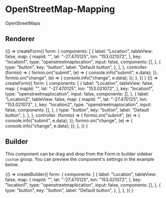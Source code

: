 
<Meta title="Components/Custom/OpenStreetMapLocation" />

# OpenStreetMap-Mapping

OpenStreetMaps

## Renderer

<Canvas>
  <Story name="Renderer">
    {() =>
      createForm({
        form: {
          components: [
            {
              label: "Location",
              tableView: false,
              map: {
                mapId: "",
                lat: "-27.470125",
                lon: "153.021072",
              },
              key: "location1",
              type: "openstreetmaplocation",
              input: false,
              components: [],
            },
            {
              type: "button",
              key: "button",
              label: "Default button",
            },
          ],
        },
        controller: (formio) => {
          formio.on("submit", (e) => {
            console.info("submit", e.data);
          });
          formio.on("change", (e) => {
            console.info("change", e.data);
          });
        },
      })
    }
  </Story>
  <Story name="Renderer 2">
    {() =>
      createForm({
        form: {
          components: [
            {
              label: "Location",
              tableView: false,
              map: {
                mapId: "",
                lat: "-27.470125",
                lon: "153.021072",
              },
              key: "location1",
              type: "openstreetmaplocation",
              input: false,
              components: [],
            },
            {
              label: "Location2",
              tableView: false,
              map: {
                mapId: "",
                lat: "-27.470125",
                lon: "153.021072",
              },
              key: "location2",
              type: "openstreetmaplocation",
              input: false,
              components: [],
            },
            {
              type: "button",
              key: "button",
              label: "Default button",
            },
          ],
        },
        controller: (formio) => {
          formio.on("submit", (e) => {
            console.info("submit", e.data);
          });
          formio.on("change", (e) => {
            console.info("change", e.data);
          });
        },
      })
    }
  </Story>
</Canvas>

## Builder

This component can be drag and drop from the Form.io builder sidebar `custom` group.
You can preview the component's settings in the example below.

<Canvas>
  <Story name="Builder">
    {() =>
      createBuilder({
        form: {
          components: [
            {
              label: "Location",
              tableView: false,
              map: {
                mapId: "",
                lat: "-27.470125",
                lon: "153.021072",
              },
              key: "location1",
              type: "openstreetmaplocation",
              input: false,
              components: [],
            },
            {
              type: "button",
              key: "button",
              label: "Default button",
            },
          ],
        },
      })
    }
  </Story>
</Canvas>

